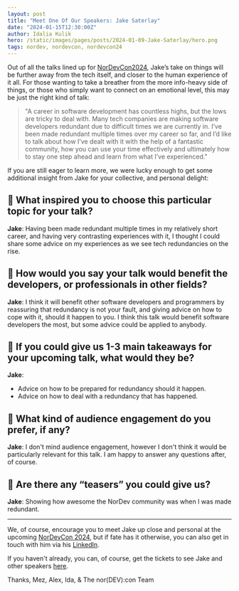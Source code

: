 ```yaml
---
layout: post
title: "Meet One Of Our Speakers: Jake Saterlay"
date: "2024-01-15T12:30:00Z"
author: Idalia Kulik
hero: /static/images/pages/posts/2024-01-09-Jake-Saterlay/hero.png
tags: nordev, nordevcon, nordevcon24
---
```


Out of all the talks lined up for [NorDevCon2024](https://nordevcon.com), Jake’s take on things will be further away from the tech itself, and closer to the human experience of it all. For those wanting to take a breather from the more info-heavy side of things, or those who simply want to connect on an emotional level, this may be just the right kind of talk:

> "A career in software development has countless highs, but the lows are tricky to deal with. Many tech companies are making software developers redundant due to difficult times we are currently in. I’ve been made redundant multiple times over my career so far, and I’d like to talk about how I’ve dealt with it with the help of a fantastic community, how you can use your time effectively and ultimately how to stay one step ahead and learn from what I’ve experienced."

If you are still eager to learn more, we were lucky enough to get some additional insight from Jake for your collective, and personal delight:

## 🌱 What inspired you to choose this particular topic for your talk?

**Jake**: Having been made redundant multiple times in my relatively short career, and having very contrasting experiences with it, I thought I could share some advice on my experiences as we see tech redundancies on the rise.

## 🌱 How would you say your talk would benefit the developers, or professionals in other fields?

**Jake**: I think it will benefit other software developers and programmers by reassuring that redundancy is not your fault, and giving advice on how to cope with it, should it happen to you. I think this talk would benefit software developers the most, but some advice could be applied to anybody.

## 🌱 If you could give us 1-3 main takeaways for your upcoming talk, what would they be?

**Jake**:

* Advice on how to be prepared for redundancy should it happen.
* Advice on how to deal with a redundancy that has happened.

## 🌱 What kind of audience engagement do you prefer, if any?

**Jake**: I don't mind audience engagement, however I don't think it would be particularly relevant for this talk. I am happy to answer any questions after, of course.

## 🌱 Are there any “teasers” you could give us?

**Jake**: Showing how awesome the NorDev community was when I was made redundant.

---

We, of course, encourage you to meet Jake up close and personal at the upcoming [NorDevCon 2024](https://ti.to/norfolkdevelopers/nordevcon-24), but if fate has it otherwise, you can also get in touch with him via his [LinkedIn](https://www.linkedin.com/in/jake-saterlay/).

If you haven't already, you can, of course, get the tickets to see Jake and other speakers [here](https://ti.to/norfolkdevelopers/nordevcon-24).

Thanks,
Mez, Alex, Ida, & The nor(DEV):con Team

